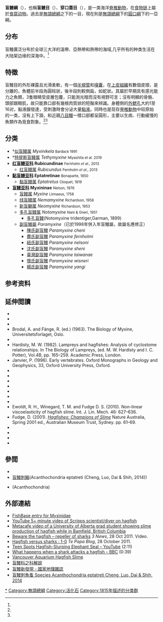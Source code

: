 {{Automatic taxobox
| taxon = Myxinidae
| authority = Rafinesque, 1815
| fossil_range ={{Geological range|石炭纪|现代}}
| name = 盲鳗科
| image = Pacific_hagfish_Myxine.jpg
| image_caption = ''Eptatretus stoutii''
| subdivision_ranks = [[亚科|亚科]]及[[屬|屬]]<ref name="Nelson">{{cite book|last1=Nelson|first1=Joseph S.|last2=Grande|first2=Terry C.|last3=Wilson|first3=Mark V. H.|year=2016|title=''Fishes of the World''|edition=5th|publisher=[[John_Wiley_&_Sons|John Wiley & Sons]]|isbn=9781118342336}}</ref>
| subdivision =见内文
| synonyms=
* Bdellostomatidae <small>Gill, 1872</small>
* Homeidae <small>Garman, 1899</small>
*副盲鳗科 Paramyxinidae <small>Berg, 1940</small>
* Diporobranchia <small>Latreille, 1825</small><ref name="van der Laan et al.">{{cite journal|last1=van der Laan|first1=Richard|last2=Eschmeyer|first2=William N.|last3=Fricke |first3=Ronald|year=2014|title=''Family-group names of Recent fishes''|volume=3882|issue=2|journal=[[Zootaxa|Zootaxa]]|pages=001–230|issn=1175-5326|doi=10.11646/zootaxa.3882.1.1|pmid=25543675|url=https://semanticscholar.org/paper/ae76b5c8c2f18a0b82e5a15ebcd574fa0e0f4616}}</ref>
}}
'''盲鰻綱'''（{{Species name|Myxini}}），也稱'''盲鰻目'''（{{Species name|Myxiniformes}}）、'''穿口蓋目'''（{{Species name|Hyperotreti}}），是一类海洋[[脊椎動物|脊椎動物]]，在[[食物链|食物链]]上屬於[[食腐动物|食腐动物]]。過去是[[無頜總綱|無頜總綱]]之下的一目，現在則是[[無頜總綱|無頜總綱]]下的[[圓口綱|圓口綱]]下的一亞綱。

==分布==
盲鰻廣泛分布於全球三大洋的溫帶、亞熱帶和熱帶的海域,几乎所有的种类生活在大陆架边缘的深海中。<ref name="book1"/>
==特徵==
盲鰻目的外形裸露且光滑柔軟，有一個[[半規管|半規管]]和[[嗅囊|嗅囊]]，在[[上皮組織|上皮組織]]有數個皮摺，{{Internal link helper/en|嗅神經束|Olfactory tract}}是分離的，魚體前半段為圓柱狀，後半段則較側扁，如蛇狀。其屬於早期具有感光能力之魚類，3隻眼睛受皮層包覆，只能測光暗而沒有視野可言；沒有明顯的骨骼、頭部跟眼肌，故只能靠口部有幾根肉質狀的短鬚來辨識。身體側的[[外鰓孔|外鰓孔]]大約1至16对，黏液腺發達，受刺激時會分泌大量[[黏液|黏液]]。同時也是现存[[脊椎動物|脊椎動物]]中较原始的一类，沒有上下頷，和近親[[八目鰻|八目鰻]]一樣口部都呈圓形，主要以生病、行動緩慢的魚類作為覓食對象。<ref name="book1"/><ref name="book2"/>

==分类==
*†[[似盲鳗属|似盲鳗属]] ''Myxinikela'' <small>Bardack 1991</small>
*†[[特提斯盲鳗属|特提斯盲鳗属]] ''Tethymyxine'' <small>Miyashita et al. 2019</small>
*'''[[红盲鳗亚科|红盲鳗亚科]] Rubicundinae''' <small>Fernholm ''et al.'', 2013</small>
**[[红盲鳗属|红盲鳗属]] ''Rubicundus'' <small>Fernholm ''et al.'', 2013</small>
*'''[[黏盲鳗亚科|黏盲鳗亚科]] Eptatretinae''' <small>Bonaparte, 1850</small>
**[[黏盲鳗属|黏盲鳗属]] ''Eptatretus'' <small>Cloquet, 1819</small>
*'''[[盲鳗亚科|盲鳗亚科]] Myxininae''' <small>Nelson, 1976</small>
**[[盲鳗属|盲鳗属]] ''Myxine'' <small>Linnaeus, 1758</small>
**[[线盲鳗属|线盲鳗属]] ''Nemamyxine'' <small>Richardson, 1958</small>
**[[新盲鳚属|新盲鳚属]] ''Neomyxine'' <small>Richardson, 1953</small>
**[[多孔盲鳗属|多孔盲鳗属]] ''Notomyxine'' <small>Nani & Gneri, 1951</small>
***[[多孔盲鳗|多孔盲鳗]](Notomyxine tridentiger,Garman, 1899)
**[[副盲鰻屬|副盲鰻屬]] ''Paramyxine''（已於1998年併入年盲鰻屬，故屬名應修正）
***[[陳氏副盲鰻|陳氏副盲鰻]] ''Paramyxine cheni'' 
***[[費氏副盲鰻|費氏副盲鰻]] ''Paramyxine fernholmi'' 
***[[紐氏副盲鰻|紐氏副盲鰻]] ''Paramyxine nelsoni'' 
***[[沈氏副盲鰻|沈氏副盲鰻]] ''Paramyxine sheni'' 
***[[臺灣副盲鰻|臺灣副盲鰻]] ''Paramyxine taiwanae'' 
***[[懷氏副盲鰻|懷氏副盲鰻]] ''Paramyxine wisneri'' 
***[[楊氏副盲鰻|楊氏副盲鰻]] ''Paramyxine yangi''

==参考资料==
{{Reflist|2|refs=
<ref name="book1">{{Cite book|title=魚類圖鑑|author=邵廣昭|author2=陳靜怡|edition=2003年12月1日初版一刷|publisher=遠流|location=臺北市|language=Zh-hant|isbn=957-32-5106-X|pages=33}}</ref>
<ref name="book2">{{Cite book|title=世界魚類|edition=1994年初版|publisher=水產出版社|location=新店市|language=Zh-hant|isbn=957-8596-03-0|pages=28}}</ref>
}}

==延伸閲讀==
{{Refbegin|2}}
*{{FishBase family|family=Myxinidae|year=2011|month=February}}
*{{cite journal | last1=Bardack | first1=D | year=1991 | title=First fossil hagfish (Myxinoidea): a record from the Pennsylvanian of Illinois | journal=Science | volume=254 | issue=5032 | pages=701–703 | doi=10.1126/science.254.5032.701| pmid=17774799 | bibcode=1991Sci...254..701B }}
*{{cite journal | last1=Bardack | first1=D. | last2=Richardson | first2=E. S. Jr | year=1977 | title=New agnathous fishes from the Pennsylvanian of Illinois | journal=Fieldiana |series=Geology | volume=33 | pages=489–510 | doi=10.5962/bhl.title.5167}}
*Brodal, A. and Fänge, R. (ed.) (1963). The Biology of Myxine, Universitetsforlaget, Oslo.
*{{cite journal | last1=Fernholm | first1=B. | last2=Holmberg | first2=K. | year=1975 | title=The eyes in three genera of hagfish (''Eptatretus'', ''Paramyxine'' and ''Myxine'') – A case of degenerative evolution | journal=Vision Research | volume=15 | issue=2 | pages=253–259 | doi=10.1016/0042-6989(75)90215-1| pmid=1129982 }}
*Hardisty, M. W. (1982). Lampreys and hagfishes: Analysis of cyclostome relationships. In The Biology of Lampreys, (ed. M. W. Hardisty and I. C. Potter), Vol.4B, pp. 165–259. Academic Press, London.
*Janvier, P. (1996). Early vertebrates. Oxford Monographs in Geology and Geophysics, 33, Oxford University Press, Oxford.
*{{cite book|last=Marinelli|first=Wilhelm|title=Vergleichende Anatomie und Morphologie der Wirbeltiere: 2. Lieferung. Myxine glutinosa (L.)|url={{google books|plainurl=y|id=FC2UjgEACAAJ}}|year=1956|publisher=Franz Deuticke}}
*{{cite journal | last1=Yalden | first1=D.W. | year=1985 | title=Feeding mechanisms as evidence for cyclostome monophyly | journal=Zoological Journal of the Linnean Society | volume=84 | issue=3 | pages=291–300 | doi=10.1111/j.1096-3642.1985.tb01802.x}}
*{{cite journal | last1=Stock | first1=D. W. | last2=Whitt | first2=G. S. | year=1992 | title=Evidence from 18S ribosomal RNA that lampreys and hagfishes form a natural group | journal=Science | volume=257 | issue=5071 | pages=787–789 | doi=10.1126/science.1496398 | pmid=1496398| bibcode=1992Sci...257..787S }}
*{{cite journal |doi=10.1643/0045-8511(2006)6[225:ANSOGS]2.0.CO;2 |last1=Mincarone |first1=Michael M. |last2=Stewart |first2=Andrew L. |title=A new species of giant seven-gilled hagfish (Myxinidae: ''Eptatretus'') from New Zealand |journal=Copeia |volume=2006 |issue=2 |pages=225–229 |year=2006}}
*{{cite book|editor=J.M. Jørgensen|editor2=J.P. Lomholt|editor3=R.E. Weber|editor4=H. Malte|title=The biology of hagfishes|location=London |publisher=[[Chapman_&_Hall|Chapman & Hall]]|year=1997}}
*{{cite journal|last=Delarbre |first=C |year=2002 |title=Complete Mitochondrial DNA of the Hagfish, ''Eptatretus burgeri'': The Comparative Analysis of Mitochondrial DNA Sequences Strongly Supports the Cyclostome Monophyly |journal=Molecular Phylogenetics and Evolution |volume=22 |issue=2 |pages=184–192 |doi=10.1006/mpev.2001.1045 |pmid=11820840|last2=Gallut|first2=C |last3=Barriel |first3=V|last4=Janvier |first4=P |last5=Gachelin |first5=G |display-authors=1}}
*{{cite journal |author=Bondareva |last2=Schmidt |first2=EE|date=November 2003 |title=Early Vertebrate Evolution of the TATA-Binding Protein, TBP |url=https://archive.org/details/sim_molecular-biology-and-evolution_2003-11_20_11/page/1932 |journal=Molecular Biology and Evolution |volume=20 |issue=11 |pages=1932–1939 |doi=10.1093/molbev/msg205 |pmid=12885957|pmc=2577151}}
*Ewoldt, R. H., Winegard, T. M. and Fudge D. S. (2010). Non-linear viscoelasticity of hagfish slime. Int. J. Lin. Mech. 46: 627–636.
*Fudge, D. (2001). [https://elibrary.ru/item.asp?id=4223151 ''Hagfishes: Champions of Slime''] Nature Australia, Spring 2001 ed., Australian Museum Trust, Sydney. pp. 61–69.
*{{cite journal | last1=Fudge | first1=D. S. | last2=Gardner | first2=K. H. | last3=Forsyth | first3=V. T. | last4=Riekel | first4=C. | last5=Gosline | first5=J. M. | year=2003 | title=The mechanical properties of hydrated intermediate filaments: Insights from hagfish gland thread cells | url=https://archive.org/details/sim_biophysical-journal_2003-09_85_3/page/2015 | journal=Biophysical Journal | volume=85 | issue=3| pages=2015–2027 | pmc=1303373 | pmid=12944314 | doi=10.1016/S0006-3495(03)74629-3| bibcode=2003BpJ....85.2015F }}
*{{cite journal | last1=Fudge | first1=D. S. | last2=Hillis | first2=S. | last3=Levy | first3=N. | last4=Gosline | first4=J. M. | year=2010 | title=Hagfish slime threads as a biomimetic model for high performance protein fibres | url=http://www.comparativephys.ca/system/files/Fudge_etal_Bioinspir%2526Biomim.pdf | journal=Bioinspiration & Biomimetics | volume=5 | issue=3 | pages=1–8 | doi=10.1088/1748-3182/5/3/035002 | pmid=20729569 | bibcode=2010BiBi....5c5002F }}{{dead link|date=October 2017 |bot=InternetArchiveBot |fix-attempted=yes }}
*{{cite journal | last1=Fudge | first1=D. S. | last2=Levy | first2=N. | last3=Chiu | first3=S. | last4=Gosline | first4=J. M. | year=2005 | title=Composition, morphology and mechanics of hagfish slime | journal=Journal of Experimental Biology | volume=208 | issue=24| pages=4613–4625 | doi=10.1242/jeb.01963| pmid=16326943}}
*{{cite journal | last1=Winegard | first1=T. M. | last2=Fudge | first2=D. S. | year=2010 | title=Deployment of hagfish slime thread skeins requires the transmission of mixing forces via mucin strands | journal=Journal of Experimental Biology | volume=213 | issue=8| pages=1235–1240 | doi=10.1242/jeb.038075| pmid=20348334}}
{{Refend}}

==參閲==
*{{le|系統寄生蟲學期刊|Systematic Parasitology}}
*[[盲鰻刺鳋|盲鰻刺鳋]](Acanthochondria eptatreti (Cheng, Luo, Dai & Shih, 2014))
*{{le|刺鳋屬|Acanthochondria}}(Acanthochondria)

==外部連結==
{{Commons category|Myxinidae}}
{{NIE Poster|year=1905|Hagfish}}
{{div col|2}}
*[http://www.fishbase.org/Summary/FamilySummary.cfm?ID=2 FishBase entry for Myxinidae] {{Wayback|url=http://www.fishbase.org/Summary/FamilySummary.cfm?ID=2 |date=20090519005419 }}
*[https://www.youtube.com/watch?v=NYRr_MrjebA YouTube 5+ minute video of Scripps scientist/diver on hagfish] {{Wayback|url=https://www.youtube.com/watch?v=NYRr_MrjebA |date=20210414042936 }}
*[http://www.metacafe.com/watch/1597296/hagfish_and_the_disgusting_slime/ Metacafe video of a University of Alberta grad student showing slime production of hagfish while in Bamfield, British Columbia] {{Wayback|url=http://www.metacafe.com/watch/1597296/hagfish_and_the_disgusting_slime/ |date=20210416211942 }}
* [https://web.archive.org/web/20131203002245/http://www.3news.co.nz/Beware-the-hagfish---repeller-of-sharks/tabid/1216/articleID/231051/Default.aspx Beware the hagfish – repeller of sharks] ''3 News'', 28 Oct 2011. Video.
* [http://blog.tepapa.govt.nz/2011/10/28/hagfish-versus-sharks-1-0/ Hagfish versus sharks : 1-0] {{Wayback|url=http://blog.tepapa.govt.nz/2011/10/28/hagfish-versus-sharks-1-0/ |date=20130311174756 }} ''Te Papa Blog'', 28 October 2011.
* [https://www.youtube.com/watch?v=nzMB8jqioV0 Teen Spots Hagfish-Slurping Elephant Seal – YouTube] {{Wayback|url=https://www.youtube.com/watch?v=nzMB8jqioV0 |date=20210414042847 }} (2:11)
* [https://www.bbc.co.uk/news/magazine-21966514 What happens when a shark attacks a hagfish – BBC] {{Wayback|url=https://www.bbc.co.uk/news/magazine-21966514 |date=20170301225216 }} (0:39)
* [https://www.youtube.com/watch?v=pmaal7Hf0WA Vancouver Aquarium Hagfish Slime] {{Wayback|url=https://www.youtube.com/watch?v=pmaal7Hf0WA |date=20210414063904 }}
*[https://fishdb.sinica.edu.tw/chi/family.php?id=F001 盲鰻科之科解說 ] {{Wayback|url=https://fishdb.sinica.edu.tw/chi/family.php?id=F001 |date=20201025195321 }}
*[https://www.natgeomedia.com/environment/article/content-2112.html 盲鰻新發現 - 國家地理雜誌]
*[https://taieol.tw/pages/215263 盲鰻刺魚蚤 Species Acanthochondria eptatreti Cheng, Luo, Dai & Shih, 2014]
{{div col end}}

{{魚類演化|state=collapsed}}
{{脊索動物|state=collapsed}}
{{Taxonbar|from=Q75713}}

{{Authority control}}
[[Category:盲鰻綱|*]]
[[Category:無頜總綱|Category:無頜總綱]]
[[Category:活化石|Category:活化石]]
[[Category:1815年描述的分类群|Category:1815年描述的分类群]]